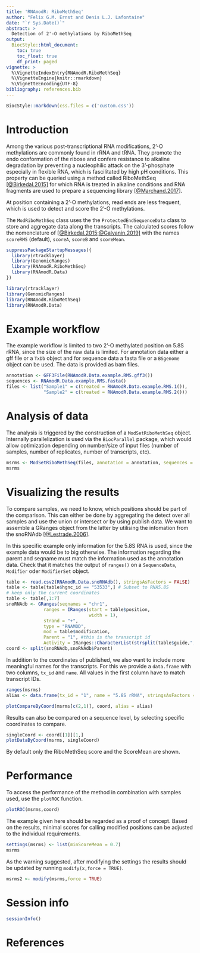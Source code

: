 ```yaml
---
title: 'RNAmodR: RiboMethSeq'
author: "Felix G.M. Ernst and Denis L.J. Lafontaine"
date: "`r Sys.Date()`"
abstract: >
  Detection of 2'-O methylations by RiboMethSeq
output:
  BiocStyle::html_document:
    toc: true
    toc_float: true
    df_print: paged
vignette: >
  %\VignetteIndexEntry{RNAmodR.RiboMethSeq}
  %\VignetteEngine{knitr::rmarkdown}
  %\VignetteEncoding{UTF-8}
bibliography: references.bib
---
```


```r
BiocStyle::markdown(css.files = c('custom.css'))
```

# Introduction

Among the various post-transcriptional RNA modifications, 2'-O methylations are
commonly found in rRNA and tRNA. They promote the endo conformation of the
ribose and confere resistance to alkaline degradation by preventing a
nucleophilic attack on the 3'-phosphate especially in flexible RNA, which is
fascilitated by high pH conditions. This property can be queried using a method
called RiboMethSeq [[@Birkedal.2015]](#References) for which RNA is treated in
alkaline conditions and RNA fragments are used to prepare a sequencing library
[[@Marchand.2017]](#References).

At position containing a 2'-O methylations, read ends are less frequent, which
is used to detect and score the 2'-O methylations.

The `ModRiboMethSeq` class uses the the `ProtectedEndSequenceData` class to
store and aggregate data along the transcripts. The calculated scores follow the
nomenclature of [[@Birkedal.2015;@Galvanin.2019]](#References) with the names
`scoreRMS` (default), `scoreA`, `scoreB` and `scoreMean`.

```r
suppressPackageStartupMessages({
  library(rtracklayer)
  library(GenomicRanges)
  library(RNAmodR.RiboMethSeq)
  library(RNAmodR.Data)
})
```
```r
library(rtracklayer)
library(GenomicRanges)
library(RNAmodR.RiboMethSeq)
library(RNAmodR.Data)
```

# Example workflow

The example workflow is limited to two 2'-O methylated position on 5.8S rRNA,
since the size of the raw data is limited. For annotation data either a gff file
or a `TxDb` object and for sequence data a fasta file or a `BSgenome` object can
be used. The data is provided as bam files.

```r
annotation <- GFF3File(RNAmodR.Data.example.RMS.gff3())
sequences <- RNAmodR.Data.example.RMS.fasta()
files <- list("Sample1" = c(treated = RNAmodR.Data.example.RMS.1()),
              "Sample2" = c(treated = RNAmodR.Data.example.RMS.2()))
```

# Analysis of data

The analysis is triggered by the construction of a `ModSetRiboMethSeq` object.
Internally parallelization is used via the `BiocParallel` package, which would
allow optimization depending on number/size of input files (number of samples,
number of replicates, number of transcripts, etc).

```r
msrms <- ModSetRiboMethSeq(files, annotation = annotation, sequences = sequences)
msrms
```

# Visualizing the results

To compare samples, we need to know, which positions should be part of the
comparison. This can either be done by aggregating the detect over all samples
and use the union or intersect or by using publish data. We want to assemble
a GRanges object from the latter by utilising the infomation from the snoRNAdb
[[@Lestrade.2006]](#References).

In this specific example only information for the 5.8S RNA is used, since the
example data would be to big otherwise. The information regarding the parent and
seqname must match the information used as the annotation data. Check that it
matches the output of `ranges()` on a `SequenceData`, `Modifier` oder
`ModifierSet` object.

```r
table <- read.csv2(RNAmodR.Data.snoRNAdb(), stringsAsFactors = FALSE)
table <- table[table$hgnc_id == "53533",] # Subset to RNA5.8S
# keep only the current coordinates
table <- table[,1:7]
snoRNAdb <- GRanges(seqnames = "chr1",
              ranges = IRanges(start = table$position,
                               width = 1),
              strand = "+",
              type = "RNAMOD",
              mod = table$modification,
              Parent = "1", #this is the transcript id
              Activity = IRanges::CharacterList(strsplit(table$guide,",")))
coord <- split(snoRNAdb,snoRNAdb$Parent)
```

In addition to the coordinates of published, we also want to include more 
meaningful names for the transcripts. For this we provide a `data.frame` with
two columns, `tx_id` and `name`. All values in the first column have to match
transcript IDs.

```r
ranges(msrms)
alias <- data.frame(tx_id = "1", name = "5.8S rRNA", stringsAsFactors = FALSE)
```

```r
plotCompareByCoord(msrms[c(2,1)], coord, alias = alias)
```

Results can also be compared on a sequence level, by selecting specific 
coordinates to compare.

```r
singleCoord <- coord[[1]][1,]
plotDataByCoord(msrms, singleCoord)
```

By default only the RiboMethSeq score and the ScoreMean are shown.

# Performance

To access the performance of the method in combination with samples used, use
the `plotROC` function.

```r
plotROC(msrms,coord)
```

The example given here should be regarded as a proof of concept. Based on the
results, minimal scores for calling modified positions can be adjusted to the
individual requirements.

```r
settings(msrms) <- list(minScoreMean = 0.7)
msrms
```

As the warning suggested, after modifying the settings the results should be 
updated by running `modify(x,force = TRUE)`.

```r
msrms2 <- modify(msrms,force = TRUE)
```

# Session info

```r
sessionInfo()
```

<a name="References"></a>

# References